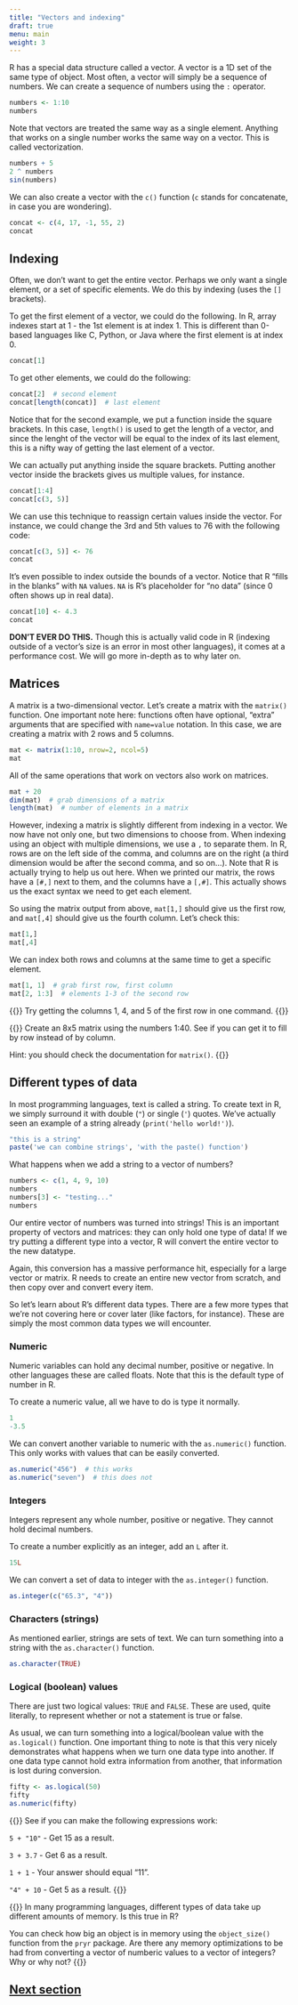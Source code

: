 ```yaml
---
title: "Vectors and indexing"
draft: true
menu: main
weight: 3
---
```


R has a special data structure called a vector. 
A vector is a 1D set of the same type of object.
Most often, a vector will simply be a sequence of numbers.
We can create a sequence of numbers using the `:` operator.

```r
numbers <- 1:10
numbers
```

Note that vectors are treated the same way as a single element.
Anything that works on a single number works the same way on a vector.
This is called vectorization.

```r
numbers + 5
2 ^ numbers
sin(numbers)
```

We can also create a vector with the `c()` function 
(`c` stands for concatenate, in case you are wondering).

```r
concat <- c(4, 17, -1, 55, 2)
concat
```

## Indexing

Often, we don't want to get the entire vector. 
Perhaps we only want a single element, or a set of specific elements.
We do this by indexing (uses the `[]` brackets).

To get the first element of a vector, we could do the following.
In R, array indexes start at 1 - the 1st element is at index 1.
This is different than 0-based languages like C, Python, or Java 
where the first element is at index 0.

```r
concat[1]
```

To get other elements, we could do the following:

```r
concat[2]  # second element
concat[length(concat)]  # last element
```

Notice that for the second example, we put a function inside the square brackets.
In this case, `length()` is used to get the length of a vector, 
and since the lenght of the vector will be equal to the index of its last element,
this is a nifty way of getting the last element of a vector.

We can actually put anything inside the square brackets. 
Putting another vector inside the brackets gives us multiple values, for instance.

```r
concat[1:4]
concat[c(3, 5)]
```

We can use this technique to reassign certain values inside the vector.
For instance, we could change the 3rd and 5th values to 76 with the following code:

```r
concat[c(3, 5)] <- 76
concat
```

It's even possible to index outside the bounds of a vector.
Notice that R "fills in the blanks" with `NA` values.
`NA` is R's placeholder for "no data" (since 0 often shows up in real data).

```r
concat[10] <- 4.3
concat
```

**DON'T EVER DO THIS.**
Though this is actually valid code in R 
(indexing outside of a vector's size is an error in most other languages),
it comes at a performance cost.
We will go more in-depth as to why later on.

## Matrices

A matrix is a two-dimensional vector.
Let's create a matrix with the `matrix()` function.
One important note here:
functions often have optional, "extra" arguments 
that are specified with `name=value` notation.
In this case, we are creating a matrix with 2 rows and 5 columns.

```r
mat <- matrix(1:10, nrow=2, ncol=5)
mat
```

All of the same operations that work on vectors also work on matrices.

```r
mat + 20
dim(mat)  # grab dimensions of a matrix
length(mat)  # number of elements in a matrix
```

However, indexing a matrix is slightly different from indexing in a vector.
We now have not only one, but two dimensions to choose from.
When indexing using an object with multiple dimensions, we use a `,` to separate them.
In R, rows are on the left side of the comma, 
and columns are on the right 
(a third dimension would be after the second comma, and so on...).
Note that R is actually trying to help us out here.
When we printed our matrix, the rows have a `[#,]` next to them, 
and the columns have a `[,#]`.
This actually shows us the exact syntax we need to get each element.

So using the matrix output from above, `mat[1,]` should give us the first row, 
and `mat[,4]` should give us the fourth column.
Let's check this:

```r
mat[1,]
mat[,4]
```

We can index both rows and columns at the same time to get a specific element.

```r
mat[1, 1]  # grab first row, first column
mat[2, 1:3]  # elements 1-3 of the second row
```

{{<admonition title="Exercise - Grabbing unrelated elements">}}
Try getting the columns 1, 4, and 5 of the first row in one command.
{{</admonition>}}

{{<admonition title="Exercise - Reading documentation">}}
Create an 8x5 matrix using the numbers 1:40. 
See if you can get it to fill by row instead of by column.

Hint: you should check the documentation for `matrix()`.
{{</admonition>}}

## Different types of data

In most programming languages, text is called a string.
To create text in R, we simply surround it with double (`"`) 
or single (`'`) quotes.
We've actually seen an example of a string already
(`print('hello world!')`).

```r
"this is a string"
paste('we can combine strings', 'with the paste() function')
```

What happens when we add a string to a vector of numbers?

```r
numbers <- c(1, 4, 9, 10)
numbers
numbers[3] <- "testing..."
numbers
```

Our entire vector of numbers was turned into strings!
This is an important property of vectors and matrices:
they can only hold one type of data!
If we try putting a different type into a vector,
R will convert the entire vector to the new datatype.

Again, this conversion has a massive performance hit, 
especially for a large vector or matrix.
R needs to create an entire new vector from scratch,
and then copy over and convert every item.

So let's learn about R's different data types.
There are a few more types that we're not covering here
or cover later (like factors, for instance).
These are simply the most common data types we will encounter.

### Numeric

Numeric variables can hold any decimal number, positive or negative.
In other languages these are called floats.
Note that this is the default type of number in R.

To create a numeric value, all we have to do is type it normally.

```r
1
-3.5
```

We can convert another variable to numeric with the `as.numeric()` function.
This only works with values that can be easily converted.

```r
as.numeric("456")  # this works
as.numeric("seven")  # this does not
```

### Integers

Integers represent any whole number, positive or negative. 
They cannot hold decimal numbers.

To create a number explicitly as an integer, add an `L` after it.

```r
15L
```

We can convert a set of data to integer with the `as.integer()` function.

```r
as.integer(c("65.3", "4"))
```

### Characters (strings)

As mentioned earlier, strings are sets of text.
We can turn something into a string with the `as.character()` function.

```r
as.character(TRUE)
```

### Logical (boolean) values

There are just two logical values: `TRUE` and `FALSE`.
These are used, quite literally, to represent whether or not a statement is true or false.

As usual, we can turn something into a logical/boolean value with the `as.logical()` function.
One important thing to note is that this very nicely demonstrates
what happens when we turn one data type into another.
If one data type cannot hold extra information from another, 
that information is lost during conversion.

```r
fifty <- as.logical(50)
fifty
as.numeric(fifty)
```

{{<admonition title="Exercise - Converting data types">}}
See if you can make the following expressions work:

`5 + "10"` - Get 15 as a result.

`3 + 3.7` - Get 6 as a result.

`1 + 1` - Your answer should equal "11".

`"4" + 10` - Get 5 as a result.
{{</admonition>}}

{{<admonition title="Exercise - Data sizes">}}
In many programming languages, different types of data take up different amounts of memory. 
Is this true in R?

You can check how big an object is in memory using the `object_size()` function from the `pryr` package.
Are there any memory optimizations to be had from converting a
vector of numberic values to a vector of integers?
Why or why not?
{{</admonition>}}

## [Next section](../dataframes/)

